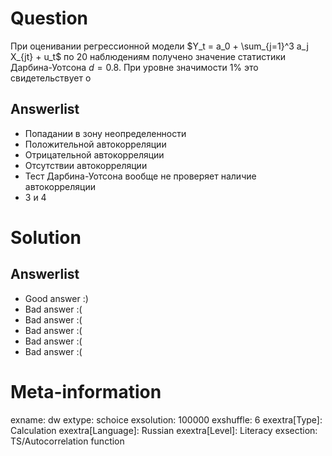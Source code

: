 Question
========
При оценивании регрессионной модели $Y_t = a_0 + \sum_{j=1}^3 a_j X_{jt} + u_t$ по 20 наблюдениям получено значение статистики Дарбина-Уотсона $d = 0.8$. При уровне значимости 1\% это свидетельствует о




Answerlist
----------
*  Попадании в зону неопределенности
*  Положительной автокорреляции
*  Отрицательной автокорреляции
*  Отсутствии автокорреляции
*  Тест Дарбина-Уотсона вообще не проверяет наличие автокорреляции
*  3 и 4

Solution
========

Answerlist
----------
*  Good answer :)
*  Bad answer :(
*  Bad answer :(
*  Bad answer :(
*  Bad answer :(
*  Bad answer :(

Meta-information
================
exname: dw
extype: schoice
exsolution: 100000
exshuffle: 6
exextra[Type]: Calculation
exextra[Language]: Russian
exextra[Level]: Literacy
exsection: TS/Autocorrelation function
